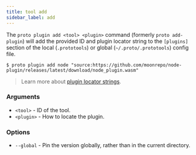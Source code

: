```yaml
---
title: tool add
sidebar_label: add
---
```



<VersionLabel version="0.23.0" header />

The `proto plugin add <tool> <plugin>` command (formerly `proto add-plugin`) will add the provided
ID and plugin locator string to the `[plugins]` section of the local (`.prototools`) or global
(`~/.proto/.prototools`) config file.

```shell
$ proto plugin add node "source:https://github.com/moonrepo/node-plugin/releases/latest/download/node_plugin.wasm"
```

> Learn more about [plugin locator strings](../../plugins#enabling-plugins).

### Arguments

- `<tool>` - ID of the tool.
- `<plugin>` - How to locate the plugin.

### Options

- `--global` - Pin the version globally, rather than in the current directory.
